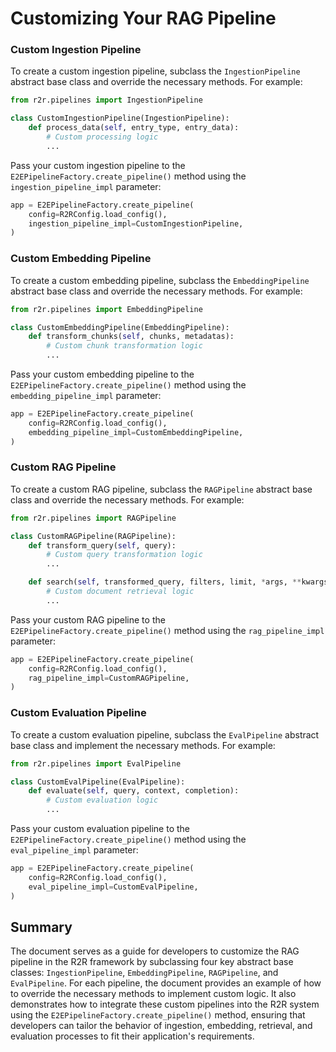 # Customizing Your RAG Pipeline

### Custom Ingestion Pipeline

To create a custom ingestion pipeline, subclass the `IngestionPipeline` abstract base class and override the necessary methods. For example:

```python
from r2r.pipelines import IngestionPipeline

class CustomIngestionPipeline(IngestionPipeline):
    def process_data(self, entry_type, entry_data):
        # Custom processing logic
        ...
```

Pass your custom ingestion pipeline to the `E2EPipelineFactory.create_pipeline()` method using the `ingestion_pipeline_impl` parameter:

```python
app = E2EPipelineFactory.create_pipeline(
    config=R2RConfig.load_config(),
    ingestion_pipeline_impl=CustomIngestionPipeline,
)
```

### Custom Embedding Pipeline

To create a custom embedding pipeline, subclass the `EmbeddingPipeline` abstract base class and override the necessary methods. For example:

```python
from r2r.pipelines import EmbeddingPipeline

class CustomEmbeddingPipeline(EmbeddingPipeline):
    def transform_chunks(self, chunks, metadatas):
        # Custom chunk transformation logic
        ...
```

Pass your custom embedding pipeline to the `E2EPipelineFactory.create_pipeline()` method using the `embedding_pipeline_impl` parameter:

```python
app = E2EPipelineFactory.create_pipeline(
    config=R2RConfig.load_config(),
    embedding_pipeline_impl=CustomEmbeddingPipeline,
)
```

### Custom RAG Pipeline

To create a custom RAG pipeline, subclass the `RAGPipeline` abstract base class and override the necessary methods. For example:

```python
from r2r.pipelines import RAGPipeline

class CustomRAGPipeline(RAGPipeline):
    def transform_query(self, query):
        # Custom query transformation logic
        ...

    def search(self, transformed_query, filters, limit, *args, **kwargs):
        # Custom document retrieval logic
        ...
```

Pass your custom RAG pipeline to the `E2EPipelineFactory.create_pipeline()` method using the `rag_pipeline_impl` parameter:

```python
app = E2EPipelineFactory.create_pipeline(
    config=R2RConfig.load_config(),
    rag_pipeline_impl=CustomRAGPipeline,
)
```

### Custom Evaluation Pipeline

To create a custom evaluation pipeline, subclass the `EvalPipeline` abstract base class and implement the necessary methods. For example:

```python
from r2r.pipelines import EvalPipeline

class CustomEvalPipeline(EvalPipeline):
    def evaluate(self, query, context, completion):
        # Custom evaluation logic
        ...
```

Pass your custom evaluation pipeline to the `E2EPipelineFactory.create_pipeline()` method using the `eval_pipeline_impl` parameter:

```python
app = E2EPipelineFactory.create_pipeline(
    config=R2RConfig.load_config(),
    eval_pipeline_impl=CustomEvalPipeline,
)
```

## Summary

The document serves as a guide for developers to customize the RAG pipeline in the R2R framework by subclassing four key abstract base classes: `IngestionPipeline`, `EmbeddingPipeline`, `RAGPipeline`, and `EvalPipeline`. For each pipeline, the document provides an example of how to override the necessary methods to implement custom logic. It also demonstrates how to integrate these custom pipelines into the R2R system using the `E2EPipelineFactory.create_pipeline()` method, ensuring that developers can tailor the behavior of ingestion, embedding, retrieval, and evaluation processes to fit their application's requirements.